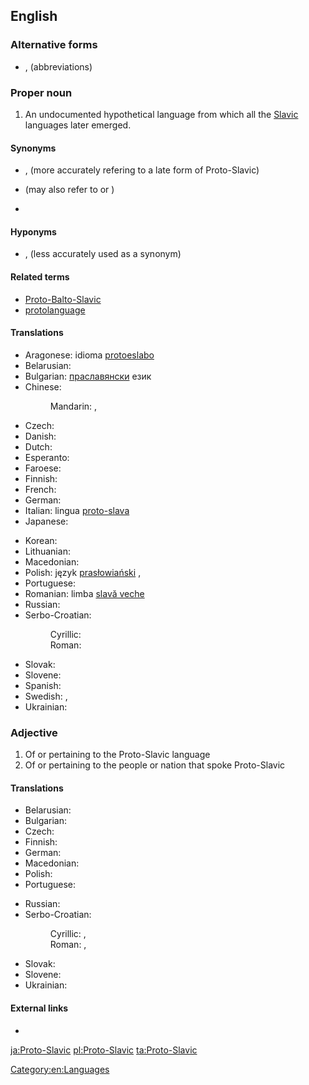 ==English==
{{wikipedia}}

===Alternative forms===
* {{l|en|PSl.}}, {{l|en|PS.}} (abbreviations)

===Proper noun===
{{en-proper noun|head=[[proto-|Proto-]][[Slavic]]}}

# An undocumented hypothetical language from which all the [[Slavic]] languages later emerged.

====Synonyms====
* {{l|en|Common Slavic}}, {{l|en|Common Slavonic}} (more accurately refering to a late form of Proto-Slavic)
* {{l|en|Old Slavonic}} (may also refer to {{l|en|Old East Slavic}} or {{l|en|Old Church Slavonic}})
* {{l|en|Slavonic}}

====Hyponyms====
* {{l|en|Common Slavic}}, {{l|en|Common Slavonic}} (less accurately used as a synonym)

====Related terms====
* [[Proto-Balto-Slavic]]
* [[protolanguage]]

====Translations====
{{trans-top|Proto-Slavic}}
* Aragonese: idioma [[protoeslabo]] {{g|m}}
* Belarusian: {{t|be|праславянская мова|f|tr=praslavjánskaja móva|sc=Cyrl}}
* Bulgarian: [[праславянски]] език {{g|m}}
* Chinese:
*: Mandarin: {{t|cmn|原始斯拉夫語|sc=Hani}}, {{t|cmn|原始斯拉夫语|tr=yuánshǐ Sīlāfū yǔ|sc=Hani}}
* Czech: {{t|cs|praslovanština|f}}
* Danish: {{t|da|urslavisk|n}}
* Dutch: {{t|nl|Oerslavisch|n}}
* Esperanto: {{t|eo|Slava pralingvo}}
* Faroese: {{t|fo|fornslaviskt|n}}
* Finnish: {{t|fi|kantaslaavi}}
* French: {{t+|fr|proto-slave|m}}
* German: {{t|de|Urslawisch|n}}
* Italian: lingua [[proto-slava]] {{g|f}}
* Japanese: {{t+|ja|スラヴ祖語|tr=Suravu so-go|sc=Jpan}}
{{trans-mid}}
* Korean: {{t|ko|슬라브조어|tr=seullabeujoeo|sc=Kore}}
* Lithuanian: {{t|lt|slavų prokalbė}}
* Macedonian: {{t|mk|прасловенски јазик|m|tr=praslóvenski jázik}}
* Polish: język [[prasłowiański]] {{g|m}}, {{t|pl|prasłowiańszczyzna|f}}
* Portuguese: {{t|pt|protoeslavo|m}}
* Romanian: limba [[slavă veche]] {{g|f}}
* Russian: {{t+|ru|праславя́нский язы́к|m}}
* Serbo-Croatian:
*: Cyrillic: {{t|sh|прасловенски|m|sc=Cyrl}}
*: Roman: {{t+|sh|prȁslavēnskī|m}}
* Slovak: {{t|sk|praslovančina|f}}
* Slovene: {{t|sl|praslovanščina|f}}
* Spanish: {{t|es|protoeslavo|m}}
* Swedish: {{t|sv|samslaviska|c}}, {{t|sv|urslaviska|c}}
* Ukrainian: {{t+|uk|праслов'янська мова|f|tr=praslov”jáns’ka móva|sc=Cyrl}}
{{trans-bottom}}

===Adjective===
{{en-adj|-}}

# Of or pertaining to the Proto-Slavic language
# Of or pertaining to the people or nation that spoke Proto-Slavic

====Translations====
{{trans-top|of or pertaining to Proto-Slavic language or people who spoke it}}
* Belarusian: {{t|be|праславянскі|tr=praslavjánski|sc=Cyrl}}
* Bulgarian: {{t|bg|праславянски|tr=praslavjánski|sc=Cyrl}}
* Czech: {{t|cs|praslovanský}}
* Finnish: {{t|fi|kantaslaavilainen}}
* German: {{t+|de|urslawisch}}
* Macedonian: {{t|mk|прасловенски|m|tr=praslóvenski}}
* Polish: {{t+|pl|prasłowiański|m}}
* Portuguese: {{t|pt|protoeslavo}}
{{trans-mid}}
* Russian: {{t+|ru|праславя́нский}}
* Serbo-Croatian:
*: Cyrillic: {{t|sh|праславенски}}, {{t|sh|прасловенски}}
*: Roman: {{t+|sh|praslavenski}}, {{t|sh|praslovenski}}
* Slovak: {{t|sk|praslovanský}}
* Slovene: {{t|sl|praslovanski}}
* Ukrainian: {{t+|uk|праслов'янський|tr=praslov”jáns’kyj|sc=Cyrl}}
{{trans-bottom}}

====External links====
* {{pedialite|Proto-Slavic language}}

[[Category:en:Languages]]

[[ja:Proto-Slavic]]
[[pl:Proto-Slavic]]
[[ta:Proto-Slavic]]